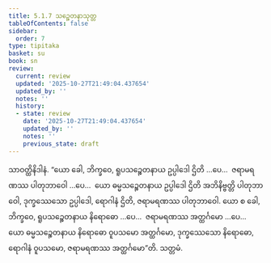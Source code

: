 ```yaml
---
title: 5.1.7 သဉ္စေတနာသုတ္တ
tableOfContents: false
sidebar:
  order: 7
type: tipitaka
basket: su
book: sn
review:
  current: review
  updated: '2025-10-27T21:49:04.437654'
  updated_by: ''
  notes: ''
  history:
  - state: review
    date: '2025-10-27T21:49:04.437654'
    updated_by: ''
    notes: ''
    previous_state: draft
---
```



<ReviewStatus review={frontmatter.review} showDetails={true} />

<HypothesisAnnotation frontmatter={frontmatter} />

<DynamicBreadcrumb />

<Division number="318" book="sn" e="ch" v="18" p="325">

<Paragraph number="1081" book="sn">
သာဝတ္ထိနိဒါနံ. “ယော ခေါ, ဘိက္ခဝေ, ရူပသဉ္စေတနာယ ဥပ္ပါဒေါ ဌိတိ …ပေ…  ဇရာမရဏဿ ပါတုဘာဝေါ …ပေ…  ယော ဓမ္မသဉ္စေတနာယ ဥပ္ပါဒေါ ဌိတိ အဘိနိဗ္ဗတ္တိ ပါတုဘာဝေါ, ဒုက္ခဿေသော ဥပ္ပါဒေါ, ရောဂါနံ ဌိတိ, ဇရာမရဏဿ ပါတုဘာဝေါ. ယော စ ခေါ, ဘိက္ခဝေ, ရူပသဉ္စေတနာယ နိရောဓော …ပေ…  ဇရာမရဏဿ အတ္ထင်္ဂမော …ပေ…  ယော ဓမ္မသဉ္စေတနာယ နိရောဓော ဝူပသမော အတ္ထင်္ဂမော, ဒုက္ခဿေသော နိရောဓော, ရောဂါနံ ဝူပသမော, ဇရာမရဏဿ အတ္ထင်္ဂမော”တိ.

</Paragraph>
</Division>

<Paragraph number="1082" type="center" book="sn">
သတ္တမံ.
</Paragraph>